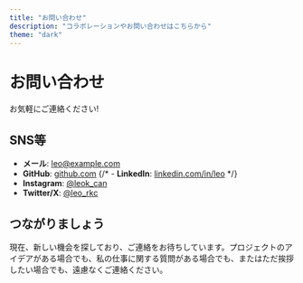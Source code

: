 ```yaml
---
title: "お問い合わせ"
description: "コラボレーションやお問い合わせはこちらから"
theme: "dark"
---
```


# お問い合わせ

お気軽にご連絡ください! 

## SNS等

- **メール**: leo@example.com
- **GitHub**: [github.com](https://github.com)
{/* - **LinkedIn**: [linkedin.com/in/leo](https://linkedin.com) */}
- **Instagram**: [@leok_can](https://instagram.com/leok_can)
- **Twitter/X**: [@leo_rkc](https://x.com/leo_rkc)

## つながりましょう

現在、新しい機会を探しており、ご連絡をお待ちしています。プロジェクトのアイデアがある場合でも、私の仕事に関する質問がある場合でも、またはただ挨拶したい場合でも、遠慮なくご連絡ください。
